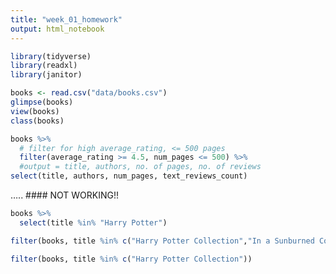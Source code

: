 ```yaml
---
title: "week_01_homework"
output: html_notebook
---
```


```r
library(tidyverse)
library(readxl)
library(janitor)
```

```r
books <- read.csv("data/books.csv")
glimpse(books)
view(books)
class(books)
```

```r

books %>% 
  # filter for high average_rating, <= 500 pages
  filter(average_rating >= 4.5, num_pages <= 500) %>% 
  #output = title, authors, no. of pages, no. of reviews
select(title, authors, num_pages, text_reviews_count)
```

.....
#### NOT WORKING!!

```r
books %>% 
  select(title %in% "Harry Potter")
```


```r
filter(books, title %in% c("Harry Potter Collection","In a Sunburned Country"))
```
```r

filter(books, title %in% c("Harry Potter Collection"))
```
  
